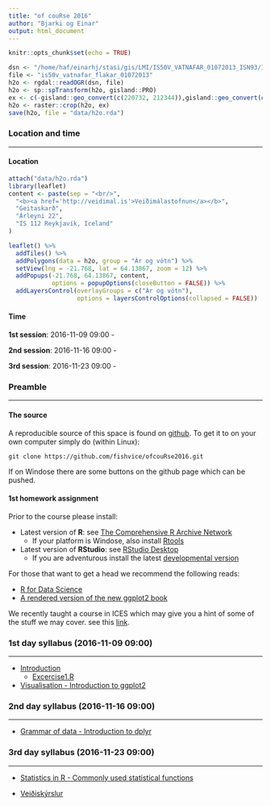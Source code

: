 ```yaml
---
title: "of couRse 2016"
author: "Bjarki og Einar"
output: html_document
---
```


```r
knitr::opts_chunk$set(echo = TRUE)
```

```r
dsn <- "/home/haf/einarhj/stasi/gis/LMI/IS50V_VATNAFAR_01072013_ISN93/IS50V_VATNAFAR_SHP"
file <- "is50v_vatnafar_flakar_01072013" 
h2o <- rgdal::readOGR(dsn, file)
h2o <- sp::spTransform(h2o, gisland::PRO)
ex <- c(-gisland::geo_convert(c(220732, 212344)),gisland::geo_convert(c(640372, 641346)))
h2o <- raster::crop(h2o, ex)
save(h2o, file = "data/h2o.rda")
```

### Location and time
___

#### Location

```r
attach("data/h2o.rda")
library(leaflet)
content <- paste(sep = "<br/>",
  "<b><a href='http://veidimal.is'>Veiðimálastofnun</a></b>",
  "Geitaskarð",
  "Árleyni 22",
  "IS 112 Reykjavík, Iceland"
)

leaflet() %>% 
  addTiles() %>% 
  addPolygons(data = h2o, group = "Ár og vötn") %>% 
  setView(lng = -21.768, lat = 64.13867, zoom = 12) %>%
  addPopups(-21.768, 64.13867, content,
            options = popupOptions(closeButton = FALSE)) %>% 
  addLayersControl(overlayGroups = c("Ár og vötn"),
                   options = layersControlOptions(collapsed = FALSE))
```

#### Time

__1st session__: 2016-11-09 09:00 - 

__2nd session__: 2016-11-16 09:00 - 

__3rd session__: 2016-11-23 09:00 -



### Preamble
___

#### The source

A reproducible source of this space is found on [github](https://github.com/fishvice/ofcouRse2016). To get it to on your own computer simply do (within Linux):

```
git clone https://github.com/fishvice/ofcouRse2016.git
```

If on Windose there are some buttons on the github page which can be pushed.

#### 1st homework assignment

Prior to the course please install:

* Latest version of __R__: see [The Comprehensive R Archive Network](https://cran.r-project.org/)
    * If your platform is Windose, also install [Rtools](https://cran.r-project.org/bin/windows/Rtools)

* Latest version of __RStudio__: see [RStudio Desktop](https://www.rstudio.com/products/rstudio/download/)
    * If you are adventurous install the latest [developmental version](https://www.rstudio.com/products/rstudio/download/preview)

For those that want to get a head we recommend the following reads:

  * [R for Data Science](http://r4ds.had.co.nz)
  * [A rendered version of the new ggplot2 book](http://www.hafro.is/~einarhj/education/ggplot2)
  
We recently taught a course in ICES which may give you a hint of some of the stuff we may cover. see this [link](http://www.hafro.is/~einarhj/education/tcrenv2016).
  
### 1st day syllabus (2016-11-09 09:00)
___

* [Introduction](http://www.hafro.is/~einarhj/education/ofcouRse2016/01_introduction.html#%281%29)
    * [Excercise1.R](http://www.hafro.is/~einarhj/education/ofcouRse2016/R/Exercise1.R)
* [Visualisation - Introduction to ggplot2](http://www.hafro.is/~einarhj/education/ofcouRse2016/ggplot2.html)

### 2nd day syllabus (2016-11-16 09:00)
___

* [Grammar of data - Introduction to dplyr](http://www.hafro.is/~einarhj/education/ofcouRse2016/dplyr.html)


### 3rd day syllabus (2016-11-23 09:00)
___

* [Statistics in R - Commonly used statistical functions](http://www.hafro.is/~einarhj/education/ofcouRse2016/statistics.html)

* [Veiðiskýrslur](http://www.hafro.is/~einarhj/education/ofcouRse2016/veidiskyrslur.html)

